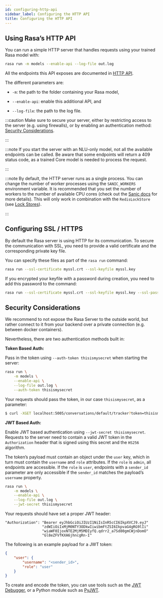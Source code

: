 ```yaml
---
id: configuring-http-api
sidebar_label: Configuring the HTTP API
title: Configuring the HTTP API
---
```


## Using Rasa’s HTTP API

You can run a simple HTTP server that handles requests using your
trained Rasa model with:

```bash
rasa run -m models --enable-api --log-file out.log
```

All the endpoints this API exposes are documented in [HTTP API](../api/http-api).

The different parameters are:

* `-m`: the path to the folder containing your Rasa model,

* `--enable-api`: enable this additional API, and

* `--log-file`: the path to the log file.



:::caution
Make sure to secure your server, either by restricting access to the server (e.g. using firewalls), or
by enabling an authentication method: [Security Considerations](./configuring-http-api#server-security).

:::

:::note
If you start the server with an NLU-only model, not all the available endpoints
can be called. Be aware that some endpoints will return a 409 status code, as a trained
Core model is needed to process the request.

:::

:::note
By default, the HTTP server runs as a single process. You can change the number
of worker processes using the `SANIC_WORKERS` environment variable. It is
recommended that you set the number of workers to the number of available CPU cores
(check out the
[Sanic docs](https://sanic.readthedocs.io/en/latest/sanic/deploying.html#workers)
for more details). This will only work in combination with the
`RedisLockStore` (see [Lock Stores](../api/lock-stores)).

:::



<a aria-hidden="true" tabIndex="-1" className="anchor enhancedAnchor" id="server-ssl"></a>

## Configuring SSL / HTTPS

By default the Rasa server is using HTTP for its communication. To secure the
communication with SSL, you need to provide a valid certificate and the corresponding
private key file.

You can specify these files as part of the `rasa run` command:

```bash
rasa run --ssl-certificate myssl.crt --ssl-keyfile myssl.key
```

If you encrypted your keyfile with a password during creation, you need to add
this password to the command:

```bash
rasa run --ssl-certificate myssl.crt --ssl-keyfile myssl.key --ssl-password mypassword
```

<a aria-hidden="true" tabIndex="-1" className="anchor enhancedAnchor" id="server-security"></a>

## Security Considerations

We recommend to not expose the Rasa Server to the outside world, but
rather connect to it from your backend over a private connection (e.g.
between docker containers).

Nevertheless, there are two authentication methods built in:

**Token Based Auth:**

Pass in the token using `--auth-token thisismysecret` when starting
the server:

```bash
rasa run \
    -m models \
    --enable-api \
    --log-file out.log \
    --auth-token thisismysecret
```

Your requests should pass the token, in our case `thisismysecret`,
as a parameter:

```bash
$ curl -XGET localhost:5005/conversations/default/tracker?token=thisismysecret
```

**JWT Based Auth:**

Enable JWT based authentication using `--jwt-secret thisismysecret`.
Requests to the server need to contain a valid JWT token in
the `Authorization` header that is signed using this secret
and the `HS256` algorithm.

The token’s payload must contain an object under the `user` key,
which in turn must contain the `username` and `role` attributes.
If the `role` is `admin`, all endpoints are accessible.
If the `role` is `user`, endpoints with a `sender_id` parameter are only accessible
if the `sender_id` matches the payload’s `username` property.

```bash
rasa run \
    -m models \
    --enable-api \
    --log-file out.log \
    --jwt-secret thisismysecret
```

Your requests should have set a proper JWT header:

```text
"Authorization": "Bearer eyJhbGciOiJIUzI1NiIsInR5cCI6IkpXVCJ9.eyJ"
                 "zdWIiOiIxMjM0NTY3ODkwIiwibmFtZSI6IkpvaG4gRG9lIi"
                 "wiaWF0IjoxNTE2MjM5MDIyfQ.qdrr2_a7Sd80gmCWjnDomO"
                 "Gl8eZFVfKXA6jhncgRn-I"
```

The following is an example payload for a JWT token:

```json
{
    "user": {
        "username": "<sender_id>",
        "role": "user"
    }
}
```

To create and encode the token, you can use tools such as the [JWT Debugger](https://jwt.io/), or a Python module such as [PyJWT](https://pyjwt.readthedocs.io/en/latest/).
